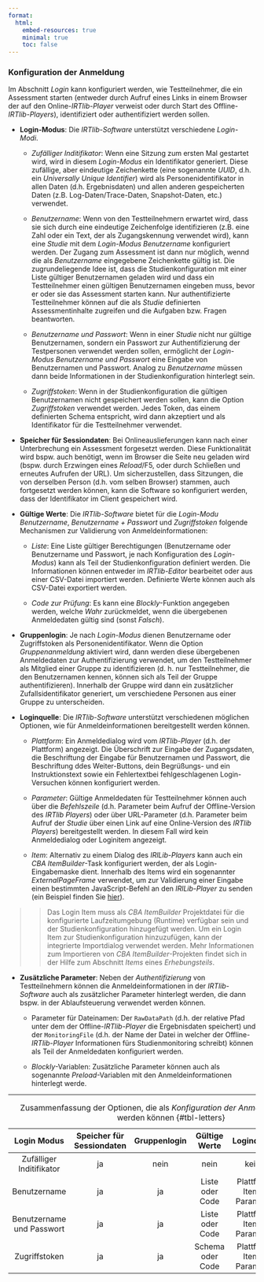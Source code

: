 ```yaml
---
format:
  html:
    embed-resources: true
    minimal: true 
    toc: false
---
```


### Konfiguration der Anmeldung

Im Abschnitt *Login* kann konfiguriert werden, wie Testteilnehmer, die ein Assessment starten (entweder durch Aufruf eines Links in einem Browser der auf den Online-*IRTlib-Player* verweist oder durch Start des Offline-*IRTlib-Players*), identifiziert oder authentifiziert werden sollen.

* **Login-Modus**: Die *IRTlib-Software* unterstützt verschiedene *Login-Modi*.

    - *Zufälliger Inditifikator*: Wenn eine Sitzung zum ersten Mal gestartet wird, wird in diesem *Login-Modus* ein Identifikator generiert. Diese zufällige, aber eindeutige Zeichenkette (eine sogenannte *UUID*, d.h. ein *Universally Unique Identifier*) wird als Personenidentifikator in allen Daten (d.h. Ergebnisdaten) und allen anderen gespeicherten Daten (z.B. Log-Daten/Trace-Daten, Snapshot-Daten, etc.) verwendet.

    - *Benutzername*: Wenn von den Testteilnehmern erwartet wird, dass sie sich durch eine eindeutige Zeichenfolge identifizieren (z.B. eine Zahl oder ein Text, der als Zugangskennung verwendet wird), kann eine *Studie* mit dem *Login-Modus* *Benutzername* konfiguriert werden. Der Zugang zum Assessment ist dann nur möglich, wennd die als *Benutzername* eingegebene Zeichenkette gültig ist. Die zugrundeliegende Idee ist, dass die Studienkonfiguration mit einer Liste gültiger Benutzernamen geladen wird und dass ein Testteilnehmer einen gültigen Benutzernamen eingeben muss, bevor er oder sie das Assessment starten kann. Nur authentifizierte Testteilnehmer können auf die als *Studie* definierten Assessmentinhalte zugreifen und die Aufgaben bzw. Fragen beantworten.

    - *Benutzername und Passwort*: Wenn in einer *Studie* nicht nur gültige Benutzernamen, sondern ein Passwort zur Authentifizierung der Testpersonen verwendet werden sollen, ermöglicht der *Login-Modus* *Benutzername und Passwort* eine Eingabe von Benutzernamen und Passwort. Analog zu *Benutzername* müssen dann beide Informationen in der Studienkonfiguration hinterlegt sein. 

    - *Zugriffstoken*: Wenn in der Studienkonfiguration die gültigen Benutzernamen nicht gespeichert werden sollen, kann die Option *Zugriffstoken* verwendet werden. Jedes Token, das einem definierten Schema entspricht, wird dann akzeptiert und als Identifikator für die Testteilnehmer verwendet.
    
* **Speicher für Sessiondaten**: Bei Onlineauslieferungen kann nach einer Unterbrechung ein Assessment forgesetzt werden. Diese Funktionalität wird bspw. auch benötigt, wenn im Browser die Seite neu geladen wird (bspw. durch Erzwingen eines *Reload*/F5, oder durch Schließen und erneutes Aufrufen der URL). Um sicherzustellen, dass Sitzungen, die von derselben Person (d.h. vom selben Browser) stammen, auch fortgesetzt werden können, kann die Software so konfiguriert werden, dass der Identifikator im Client gespeichert wird.   

* **Gültige Werte**: Die *IRTlib-Software* bietet für die *Login-Modu* *Benutzername*, *Benutzername + Passwort* und *Zugriffstoken* folgende Mechanismen zur Validierung von Anmeldeinformationen:

    - *Liste*: Eine Liste gültiger Berechtigungen (Benutzername oder Benutzername und Passwort, je nach Konfiguration des *Login-Modus*) kann als Teil der Studienkonfiguration definiert werden. Die Informationen können entweder im *IRTlib-Editor* bearbeitet oder aus einer CSV-Datei importiert werden. Definierte Werte können auch als CSV-Datei exportiert werden.

    - *Code zur Prüfung*: Es kann eine *Blockly*-Funktion angegeben werden, welche *Wahr* zurückmeldet, wenn die übergebenen Anmeldedaten gültig sind (sonst *Falsch*).


* **Gruppenlogin**: Je nach *Login-Modus* dienen Benutzername oder Zugriffstoken als Personenidentifikator. Wenn die Option *Gruppenanmeldung* aktiviert wird, dann werden diese übergebenen Anmeldedaten zur Authentifizierung verwendet, um den Testteilnehmer als Mitglied einer Gruppe zu identifizieren (d. h. nur Testteilnehmer, die den Benutzernamen kennen, können sich als Teil der Gruppe authentifizieren). Innerhalb der Gruppe wird dann ein zusätzlicher Zufallsidentifikator generiert, um verschiedene Personen aus einer Gruppe zu unterscheiden.

* **Loginquelle**: Die *IRTlib-Software* unterstützt verschiedenen möglichen Optionen, wie für Anmeldeinformationen bereitgestellt werden können.

    - *Plattform*: Ein Anmeldedialog wird vom *IRTlib-Player* (d.h. der Plattform) angezeigt. Die Überschrift zur Eingabe der Zugangsdaten, die Beschriftung der Eingabe für Benutzernamen und Passwort, die Beschriftung ddes Weiter-Buttons,  dein Begrüßungs- und ein Instruktionstext sowie ein Fehlertextbei fehlgeschlagenen Login-Versuchen können konfiguriert werden. 

    - *Parameter*: Gültige Anmeldedaten für Testteilnehmer können auch über die *Befehlszeile* (d.h. Parameter beim Aufruf der Offline-Version des *IRTlib Players*) oder über URL-Parameter (d.h. Parameter beim Aufruf der *Studie* über einen Link auf eine Online-Version des *IRTlib Players*) bereitgestellt werden. In diesem Fall wird kein Anmeldedialog oder Loginitem angezeigt.

    - *Item*: Alternativ zu einem Dialog des *IRlLib-Players* kann auch ein *CBA ItemBuilder*-Task konfiguriert werden, der als Login-Eingabemaske dient. Innerhalb des Items wird ein sogenannter *ExternalPageFrame* verwendet, um zur Validierung einer Eingabe einen bestimmten JavaScript-Befehl an den *IRlLib-Player* zu senden (ein Beispiel finden Sie [hier](https://kroehne.github.io/CBAItemBuilderBook/items/10_00/IRTLibLoginExample.zip)).
    
>>  Das Login Item muss als *CBA ItemBuilder* Projektdatei für die konfigurierte Laufzeitumgebung (Runtime) verfügbar sein und der Studienkonfiguration hinzugefügt werden. Um ein Login Item zur Studienkonfiguration hinzuzufügen, kann der integrierte Importdialog verwendet werden. Mehr Informationen zum Importieren von *CBA ItemBuilder*-Projekten findet sich in der Hilfe zum Abschnitt *Items* eines *Erhebungsteils*.

* **Zusätzliche Parameter**: Neben der *Authentifizierung* von Testteilnehmern können die Anmeldeinformationen in der *IRTlib-Software* auch als zusätzlicher Parameter hinterlegt werden, die dann bspw. in der Ablaufsteuerung verwendet werden können.   

    - Parameter für Dateinamen: Der `RawDataPath` (d.h. der relative Pfad unter dem der Offline-*IRTlib-Player* die Ergebnisdaten speichert) und der  `MonitoringFile` (d.h. der Name der Datei in welcher der Offline-*IRTlib-Player* Informationen fürs Studienmonitoring schreibt) können als Teil der Anmeldedaten konfiguriert werden.
    
    - *Blockly*-Variablen: Zusätzliche Parameter können auch als sogenannte *Preload*-Variablen mit den Anmeldeinformationen hinterlegt werde. 

<hr/>

| Login Modus | Speicher für Sessiondaten | Gruppenlogin | Gültige Werte  | Loginquelle | Zusätzliche Parameter |
|:------:|:------:|:------:|:------:|:------:|:------:|
| Zufälliger Inditifikator    | ja | nein | nein | keine | nein | 
| Benutzername            | ja | ja | Liste oder Code | Plattform, Item + Parameter | Werte oder Parameter | 
| Benutzername und Passwort | ja | ja | Liste oder Code | Plattform, Item + Parameter | Werte oder Parameter |  
| Zugriffstoken         | ja | ja | Schema oder Code | Plattform, Item + Parameter |  Parameter | 
: Zusammenfassung der Optionen, die als *Konfiguration der Anmeldung* kombiniert werden können {#tbl-letters}
